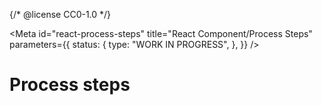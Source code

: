 {/* @license CC0-1.0 */}


<Meta
  id="react-process-steps"
  title="React Component/Process Steps"
  parameters={{
    status: {
      type: "WORK IN PROGRESS",
    },
  }}
/>

# Process steps

<Canvas>
  <Story name="Default">
    <ProcessSteps
      expandedSteps={["deelname", "onderzoek"]}
      steps={[
        {
          key: "deelname",
          marker: 1,
          status: "checked",
          steps: [
            {
              status: "checked",
              title: "Aanmelding ontvangen",
            },
          ],
          title: "Deelname aan geluidsonderzoek",
        },
        {
          key: "onderzoek",
          marker: 2,
          status: "current",
          steps: [
            {
              status: "checked",
              title: "Afspraak meten geluidsoverlast gemaakt",
            },
            {
              status: "checked",
              title: "Geluidsoverlast gemeten",
            },
            {
              status: "checked",
              title: "Onderzoek resultaten verwerkt",
            },
          ],
          title: "Onderzoek naar geluidsoverlast",
        },
        {
          key: "uitvoeren",
          marker: 3,
          title: "Uitvoeren van maatregelen",
        },
        {
          key: "klaar",
          marker: 4,
          title: "Maatregelen zijn uitgevoerd",
        },
      ]}
    />
  </Story>
</Canvas>
